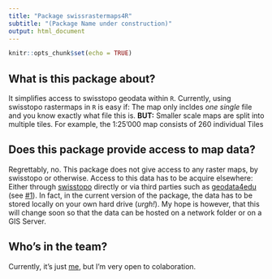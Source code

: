 ```yaml
---
title: "Package swissrastermaps4R"
subtitle: "(Package Name under construction)"
output: html_document
---
```


```r
knitr::opts_chunk$set(echo = TRUE)
```

<!-- Some things are easy, others are hard. -->

<!-- - **Easy** ↔ **hard** -->
<!-- - Vector data ↔ Raster data -->
<!-- - Open data ↔ Custom data -->
<!-- - single map ↔ map series -->
<!-- - whole extent ↔ custom extent -->
<!-- - single map tile ↔ multiple map tiles -->
<!-- - single resolution ↔ multiple resolutions -->

## What is this package about?

It simplifies access to swisstopo geodata within `R`. Currently, using swisstopo rastermaps in `R` is easy if: The map only incldes _one single_ file and you know exactly what file this is. **BUT:** Smaller scale maps are split into multiple tiles. For example, the 1:25'000 map consists of 260 individual Tiles


## Does this package provide access to map data?

Regrettably, no. This package does not give access to any raster maps, by swisstopo or otherwise. Access to this data has to be acquire elsewhere: Either through [swisstopo](https://shop.swisstopo.admin.ch) directly or via third parties such as [geodata4edu](https://www.geodata4edu.ch) (see [#1](https://github.com/swissgeodata4r/swissrastermaps4r/issues/1)). In fact, in the current version of the package, the data has to be stored locally on your own hard drive (_urgh!_). My hope is however, that this will change soon so that the data can be hosted on a network folder or on a GIS Server. 

## Who's in the team?

Currently, it's just [me](https://www.zhaw.ch/de/ueber-uns/person/rata/), but I'm very open to colaboration.

